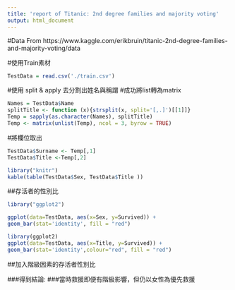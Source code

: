 ```yaml
---
title: 'report of Titanic: 2nd degree families and majority voting'
output: html_document
---
```

#Data From https://www.kaggle.com/erikbruin/titanic-2nd-degree-families-and-majority-voting/data

#使用Train素材
```r
TestData = read.csv('./train.csv')
```
#使用 split & apply 去分割出姓名與稱謂
#成功將list轉為matrix
```r
Names = TestData$Name
splitTitle <- function (x){strsplit(x, split='[,.]')[[1]]}
Temp = sapply(as.character(Names), splitTitle)
Temp <- matrix(unlist(Temp), ncol = 3, byrow = TRUE)
```
#將欄位取出
```r
TestData$Surname <- Temp[,1]
TestData$Title <-Temp[,2]
```


```r
library("knitr")
kable(table(TestData$Sex, TestData$Title ))
```

##存活者的性別比

```r
library("ggplot2")

ggplot(data=TestData, aes(x=Sex, y=Survived)) + 
geom_bar(stat='identity', fill = "red") 


```


```r
library(ggplot2)
ggplot(data=TestData, aes(x=Title, y=Survived)) + 
geom_bar(stat='identity',colour="red", fill = "red") 

```
##加入階級因素的存活者性別比


###得到結論:
###當時救援即便有階級影響，但仍以女性為優先救援
